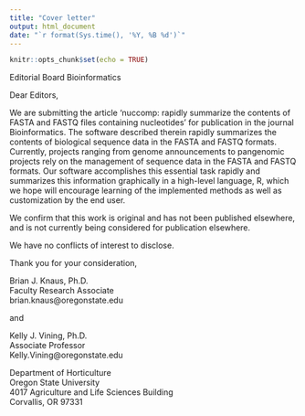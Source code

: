 ```yaml
---
title: "Cover letter"
output: html_document
date: "`r format(Sys.time(), '%Y, %B %d')`"
---
```


```r
knitr::opts_chunk$set(echo = TRUE)
```

Editorial Board Bioinformatics

Dear Editors,

We are submitting the article ‘nuccomp: rapidly summarize the contents of FASTA and FASTQ files containing nucleotides’ for publication in the journal Bioinformatics. 
The software described therein rapidly summarizes the contents of biological sequence data in the FASTA and FASTQ formats. 
Currently, projects ranging from genome announcements to pangenomic projects rely on the management of sequence data in the FASTA and FASTQ formats. 
Our software accomplishes this essential task rapidly and summarizes this information graphically in a high-level language, R, which we hope will encourage learning of the implemented methods as well as customization by the end user.


We confirm that this work is original and has not been published elsewhere, and is not currently being considered for publication elsewhere.


We have no conflicts of interest to disclose.


Thank you for your consideration,


Brian J. Knaus, Ph.D.    
Faculty Research Associate    
brian.knaus@oregonstate.edu    

and

Kelly J. Vining, Ph.D.    
Associate Professor    
Kelly.Vining@oregonstate.edu    

 
Department of Horticulture    
Oregon State University    
4017 Agriculture and Life Sciences Building    
Corvallis, OR 97331    

